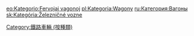 {{Catnav|頁面分類|人类社会|交通|鐵路|鐵路運輸}}
{{Catnav|頁面分類|人类社会|交通|貨運|鐵路運輸}}

{{Commonscat|Railway coaches}}

[[Category:鐵路車輛_(按種類)|Category:鐵路車輛 (按種類)]]

[[eo:Kategorio:Fervojaj_vagonoj|eo:Kategorio:Fervojaj vagonoj]]
[[pl:Kategoria:Wagony|pl:Kategoria:Wagony]]
[[ru:Категория:Вагоны|ru:Категория:Вагоны]]
[[sk:Kategória:Železničné_vozne|sk:Kategória:Železničné vozne]]